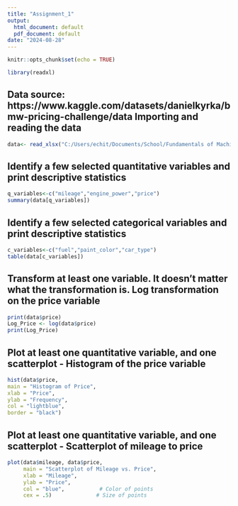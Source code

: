 ---
title: "Assignment_1"
output:
  html_document: default
  pdf_document: default
date: "2024-08-28"
---

```{r setup, include=FALSE}
knitr::opts_chunk$set(echo = TRUE)
```


```{r}
library(readxl)
```

## Data source: https://www.kaggle.com/datasets/danielkyrka/bmw-pricing-challenge/data Importing and reading the data 

```{r}
data<- read_xlsx("C:/Users/echit/Documents/School/Fundamentals of Machine Learning/Assignment_1/bmw_pricing_challenge.xlsx")
```

## Identify a few selected quantitative variables and print descriptive statistics

```{r}
q_variables<-c("mileage","engine_power","price")
summary(data[q_variables])
```

## Identify a few selected categorical variables and print descriptive statistics

```{r}
c_variables<-c("fuel","paint_color","car_type")
table(data[c_variables])
```

## Transform at least one variable. It doesn't matter what the transformation is. Log transformation on the price variable

```{r}
print(data$price)
Log_Price <- log(data$price)
print(Log_Price)
```

## Plot at least one quantitative variable, and one scatterplot - Histogram of the price variable

```{r}
hist(data$price,
main = "Histogram of Price", 
xlab = "Price", 
ylab = "Frequency", 
col = "lightblue", 
border = "black")
```

## Plot at least one quantitative variable, and one scatterplot - Scatterplot of mileage to price

```{r}
plot(data$mileage, data$price, 
     main = "Scatterplot of Mileage vs. Price", 
     xlab = "Mileage", 
     ylab = "Price",
     col = "blue",           # Color of points
     cex = .5)              # Size of points
```